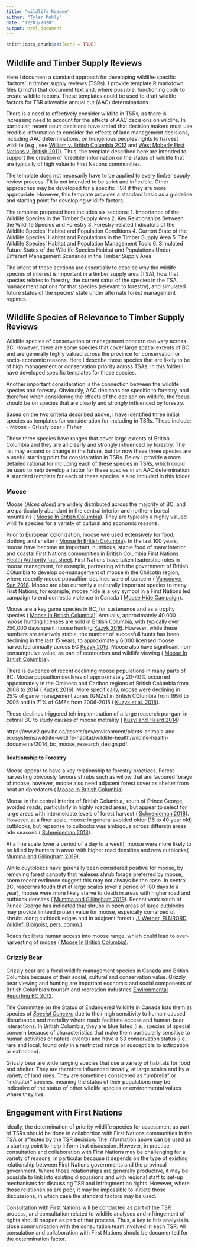 ```yaml
---
title: "wildlife Readme"
author: "Tyler Muhly"
date: "12/03/2020"
output: html_document
---
```


```r
knitr::opts_chunk$set(echo = TRUE)
```

## Wildlife and Timber Supply Reviews
Here I document a standard approach for developing wildlife-specific 'factors' in timber supply reviews (TSRs). I provide template R markdown files (.rmd's) that document text and, where possible, functioning code to create wildlife factors. These templates could be used to draft wildlife factors for TSR allowable annual cut (AAC) determinations.  

There is a need to effectively consider wildlife in TSRs, as there is increasing need to account for the effects of AAC decisions on wildlife. In particular, recent court decisions have stated that decision makers must use credible information to consider the effects of land management decisions, including AAC determinations, on Indigenous peoples rights to harvest wildlife (e.g., see [William v. British Columbia 2012](https://www.bccourts.ca/jdb-txt/CA/12/02/2012BCCA0285.htm) and [West Moberly First Nations v. British 2011](https://www.bccourts.ca/jdb-txt/CA/11/02/2011BCCA0247.htm)). Thus, the template described here are intended to support the creation of 'credible' information on the status of wildlife that are typically of high value to First Nations communities. 

The template does not necesarily have to be applied to every timber supply review process. TIt is not intended to be strict and inflexible. Other approaches may be developed for a specific TSR if they are more appropriate. However, this template provides a standard basis as a guideline and starting point for developing wildlife factors. 

The template proposed here includes six sections:
1. Importance of the Wildlife Species in the Timber Supply Area
2. Key Relationships Between the Wildlife Species and Forestry 
3. Forestry-related Indicators of the Wildlife Species' Habitat and Population Conditions
4. Current State of the Wildlife Species' Habitat and Populations in the Timber Supply Area
5. The Wildlife Species' Habitat and Population Management Tools
6. Simulated Future States of the Wildlife Species Habitat and Populations Under Different Management Scenarios in the Timber Supply Area 

The intent of these sections are essentially to descibe why the wildife species of interest is important in a timber supply area (TSA), how that species relates to forestry, the current satus of the species in the TSA, management options for that species (relevant to forestry), and simulated future status of the species' state under alternate forest management regimes.  

## Wildlife Species of Relevance to Timber Supply Reviews
Wildlife species of conservation or management concern can vary across BC. However, there are some species that cover large spatial extents of BC and are generally highly valued across the province for conservation or socio-economic reasons. Here I describe those species that are likely to be of high management or conservation priority across TSAs. In this folder I have developed specific templates for those species. 

Another important consideration is the connection between the wildlife species and forestry. Obviously, AAC decisons are specific to forestry, and therefore when considering the effects of the decison on wildlife, the focus should be on species that are clearly and strongly influenced by forestry.  

Based on the two criteria described above, I have identified three initial species as templates for consideration for including in TSRs. These include:
- Moose
- Grizzly bear
- Fisher

These three species have ranges that cover large extents of British Columbia and they are all clearly and strongly influenced by forestry. The list may expand or change in the future, but for now these three species are a useful starting point for considaration in TSRs. Below I provide a more detailed rational for including each of these species in TSRs, which could be used to help develop a factor for these species in an AAC determination. A standard template for each of these species is also included in this folder. 

### Moose
Moose (*Alces alces*) are widely distributed across the majority of BC, and are particularly abundant in the central interior and northern boreal mountains ( [Moose In British Columbia](http://www.env.gov.bc.ca/wld/documents/moose.pdf)). They are typically a highly valued wildlife species for a variety of cultural and economic reasons. 

Prior to European colonization, moose wre used extensively for food, clothing and shelter ( [Moose In British Columbia](http://www.env.gov.bc.ca/wld/documents/moose.pdf)). In the last 100 years, moose have become an important, nutritious, staple food of many interior and coastal First Nations communities in British Columbia [First Nations Health Authority fact sheet](https://www.fnha.ca/Documents/Traditional_Food_Fact_Sheets.pdf). First Nations have taken leadership roles in moose managment, for example, partnering with the government of British COlumbia to develop co-management of moose in the Chilcotin region, where recently moose popualtion declines were of concern ( [Vancouver Sun 2018](https://vancouversun.com/news/local-news/b-c-government-and-first-nation-sign-deal-to-manage-declining-moose-populations/). Moose are also currently a culturally important species to many First Nations, for example, moose hide is a key symbol in a First Nations led campaign to end domestic violence in Canada ( [Moose Hide Campaign](https://moosehidecampaign.ca/home/about-us)).

Moose are a key game species in BC, for sustenance and as a trophy species ( [Moose In British Columbia](http://www.env.gov.bc.ca/wld/documents/moose.pdf)). Annually, approximately 40,000 moose hunting licenses are sold in British Columbia, with typically over 250,000 days spent moose hunting [Kuzyk 2016](https://alcesjournal.org/index.php/alces/article/download/155/199). However, while these numbers are relatively stable, the number of succesfull hunts has been declining in the last 15 years, to approximately 6,000 licensed moose harvested annually across BC [Kuzyk 2016](https://alcesjournal.org/index.php/alces/article/download/155/199). Moose also have significant non-consumptuive value, as part of ecotourism and wildlife viewing ( [Moose In British Columbia](http://www.env.gov.bc.ca/wld/documents/moose.pdf)). 

There is evidence of recent declining moose populations in many parts of BC. Moose popautlion declines of approximately 20-40% occurred appoximately in the Omineca and Cariboo regions of British Columbia from 2008 to 2014 ( [Kuzyk 2016](https://alcesjournal.org/alces/index.php/alces/article/download/155/199)). More specifically, moose were declining in 25% of game management zones (GMZs) in British COlumbia from 1996 to 2005 and in 71% of GMZs from 2006-2015 ( [Kuzyk et al. 2018](http://alcesjournal.org/index.php/alces/article/download/240/274)). 


These declines triggered teh implemtnation of a large reaserch porrgam in cetnral BC to study causes of moose motrality ( [Kuzyl and Heard 2014](https://www2.gov.bc.ca/assets/gov/environment/plants-animals-and-ecosystems/wildlife-wildlife-habitat/wildlife-health/wildlife-health-documents/2014_bc_moose_research_design.pdf))





https://www2.gov.bc.ca/assets/gov/environment/plants-animals-and-ecosystems/wildlife-wildlife-habitat/wildlife-health/wildlife-health-documents/2014_bc_moose_research_design.pdf



#### Realtionship to Forestry


Moose appear to have a key relationship to forestry practices. Forest harvesting obivously favours shrubs such as willow that are favoured forage of moose, however, moose also need adjacent forest cover as shelter from heat an dpredators ( [Moose In British Columbia](http://www.env.gov.bc.ca/wld/documents/moose.pdf)).  




Moose in the central interior of British Columbia, south of Prince George, avoided roads, particularly in highly roaded areas, but appear to select for large areas with intermeidate levels of forest harvest ( [Schneideman 2018](http://web.unbc.ca/~michael/Pubs/Matt%20Scheideman%20Thesis%20Final%20for%20distribution.pdf)). However, at a finer scale, moose in general avoided older (16 to 40 year old) cutblocks, but repsonse to culbocks was ambigous across differetn areas adn seasons ( [Schneideman 2018](http://web.unbc.ca/~michael/Pubs/Matt%20Scheideman%20Thesis%20Final%20for%20distribution.pdf)). 


At a fine scale (over a period of a day to a week), moose were more likely to be killed by hunters in areas with higher road densiites and new cutblocks( [Mumma and Gillingham 2019](http://web.unbc.ca/~michael/Mumma_and_Gillingham_2019.pdf)). 


While cuytblokcs have gerenally been considered positive for moose, by removing forest canpoty that realeses shrub forage preferred by moose, soem recent evdinece suggest this may not always be the case. In central BC, reacerhrs foudn that at large scales (over a period of 180 days to a year), moose were more likely starve to death in areas with higher road and cutblock densites ( [Mumma and Gillingham 2019](http://web.unbc.ca/~michael/Mumma_and_Gillingham_2019.pdf)). Recent work south of Prince George has indicated that shrubs in open areas of large cutblocks may provide limteed protein value for moose, espeically comarped ot shrubs along cutblock edges and in adajcent forest ( [J. Werner, FLNRORD WIldlefi Biolgoist, pers. comm.](https://video.unbc.ca/media/The+abundance+of+scarcityA+landscape+change%2C+protein+limitation%2C+and+moose+population+dynamics+in+north-central+BC.+Dr.+kJeff+Werner%2C+BC+Ministry+of+Forests%2C+Lands%2C+Natural+Resource+Operations%2C+and+Rural+Development+-+October+18+2019/0_pbu2wpdw/19801)). 





Roads facilitate human access into moose range, which could lead to over-harvesting of moose ( [Moose In British Columbia](http://www.env.gov.bc.ca/wld/documents/moose.pdf)).











### Grizzly Bear
Grizzly bear are a focal wildlife management species in Canada and British Columbia because of their social, cultural and conservation value. Grizzly bear viewing and hunting are important economic and social components of British Columbia’s tourism and recreation industries [Environmental Reporting BC 2012](http://www.env.gov.bc.ca/soe/indicators/plants-and-animals/grizzly-bears.html).




The Committee on the Status of Endangered Wildlife in Canada lists them as species of [*Special Concern*](https://www.sararegistry.gc.ca/virtual_sara/files/cosewic/sr_ours_grizz_bear_1012_e.pdf) due to their high sensitivity to human-caused disturbance and mortality where roads facilitate access and human-bear interactions.	In British Columbia, they are blue listed (i.e., species of special concern because of characteristics that make them particularly sensitive to human activities or natural events) and have a S3 conservation status (i.e., rare and local, found only in a restricted range or susceptible to extirpation or extinction).




Grizzly bear are wide ranging species that use a variety of habitats for food and shelter. They are therefore influenced broadly, at large scales and by a variety of land uses. They are sometimes considered as “umbrella” or “indicator” species, meaning the status of their populations may be indicative of the status of other wildlife species or environmental values where they live.




## Engagement with First Nations
Ideally, the determination of priority wildlife species for assessment as part of TSRs should be done in collabortion with First Nations communities in the TSA or affected by the TSR decision. The information above can be used as a starting point to help inform that discussion. However, in practice, consultation and collaboration with First Nations may be challenging for a variety of reasons, in particular because it depends on the type of existing relationship between First Nations governments and the provincal government. Where those relationships are generally productive, it may be possible to link into existing discussions and with regional staff to set-up mechanisms for discussing TSR and infringment on rights. However, where those relationships are poor, it may be impossible to initiate those discussions, in which case the standard factors may be used. 

Consultation with First Nations will be conducted as part of the TSR process, and consultation related to wildlife analyses and infringement of rights shoudl happen as part of that process. Thus, a key to htis analysis is close communication with the consultation team involved in each TSR. All consulation and collaboration with First Nations should be documented for the determination factor.  







